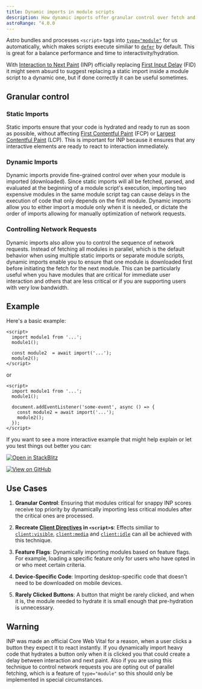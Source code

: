 ```yaml
---
title: Dynamic imports in module scripts
description: How dynamic imports offer granular control over fetch and execution order
astroRange: ^4.0.0
---
```


Astro bundles and processes `<script>` tags into [`type="module"`](https://developer.mozilla.org/en-US/docs/Web/JavaScript/Guide/Modules) for us automatically, which makes scripts execute similiar to [`defer`](https://developer.mozilla.org/en-US/docs/Web/HTML/Element/script#defer) by default. This is great for a balance performance and time to interactivity/hydration. 

With [Interaction to Next Paint](https://web.dev/blog/inp-cwv-launch) (INP) officially replacing [First Input Delay](https://web.dev/articles/fid) (FID) it might seem absurd to suggest replacing a static import inside a module script to a dynamic one, but if done correctly it can be useful sometimes.

## Granular control

### Static Imports

Static imports ensure that your code is hydrated and ready to run as soon as possible, without affecting [First Contentful Paint](https://web.dev/articles/fcp) (FCP) or [Largest Contentful Paint](https://web.dev/articles/lcp) (LCP). This is important for INP because it ensures that any interactive elements are ready to react to interaction immediately.

### Dynamic Imports

Dynamic imports provide fine-grained control over when your module is imported (downloaded). Since static imports will all be fetched, parsed, and evaluated at the beginning of a module script's execution, importing two expensive modules in the same module script tag can cause delays in the execution of code that only depends on the first module. Dynamic imports allow you to either import a module only when it is needed, or dictate the order of imports allowing for manually optimization of network requests.

### Controlling Network Requests

Dynamic imports also allow you to control the sequence of network requests. Instead of fetching all modules in parallel, which is the default behavior when using multiple static imports or separate module scripts, dynamic imports enable you to ensure that one module is downloaded first before initiating the fetch for the next module. This can be particularly useful when you have modules that are critical for immediate user interaction and others that are less critical or if you are supporting users with very low bandwidth.

## Example

Here's a basic example:


```astro
<script>
  import module1 from '...';
  module1();

  const module2  = await import('...');
  module2();
</script>
```

or

```astro
<script>
  import module1 from '...';
  module1();

  document.addEventListener('some-event', async () => {
    const module2 = await import('...');
    module2();
  });
</script>
```

If you want to see a more interactive example that might help explain or let you test things out better you can: 


[![Open in StackBlitz](https://developer.stackblitz.com/img/open_in_stackblitz.svg)](https://stackblitz.com/github/astrolicious/astro-tips.dev/tree/main/examples/script-tag-dynamic-imports)

[![View on GitHub](/view-on-github.svg)](https://github.com/astrolicious/astro-tips.dev/tree/main/examples/script-tag-dynamic-imports)


## Use Cases

1. __Granular Control__: Ensuring that modules critical for snappy INP scores receive top priority by dynamically importing less critical modules after the critical ones are processed.

2. __Recreate [Client Directives](https://docs.astro.build/en/reference/directives-reference/#client-directives) in `<script>`s__: Effects similiar to [`client:visible`](https://docs.astro.build/en/reference/directives-reference/#clientvisible), [`client:media`](https://docs.astro.build/en/reference/directives-reference/#clientmedia) and [`client:idle`](https://docs.astro.build/en/reference/directives-reference/#clientidle) can all be achieved with this technique.

3. __Feature Flags__: Dynamically importing modules based on feature flags. For example, loading a specific feature only for users who have opted in or who meet certain criteria.

4. __Device-Specific Code__: Importing desktop-specific code that doesn't need to be downloaded on mobile devices.

2. __Rarely Clicked Buttons__: A button that might be rarely clicked, and when it is, the module needed to hydrate it is small enough that pre-hydration is unnecessary.

## Warning

INP was made an official Core Web Vital for a reason, when a user clicks a button they expect it to react instantly. If you dynamically import heavy code that hydrates a button only when it is clicked you that could create a delay between interaction and next paint. Also if you are using this technique to control network requests you are opting out of parallel fetching, which is a feature of `type="module"` so this should only be implemented in special circumstances.